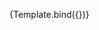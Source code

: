 
<Meta
	title="Components/Avatar/Slots"
	component={VvAvatar}
	args={defaultArgs}
	argTypes={argTypes}
/>

<Canvas>
	<Story
		name="Default"
		play={defaultTest}
		args={{ default: 'MR' }}
		argTypes={{
			default: {
				control: {
					disable: true,
				},
			},
		}}
	>
		{Template.bind({})}
	</Story>
</Canvas>
